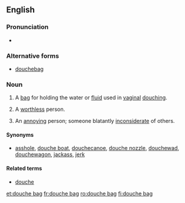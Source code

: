 ==English==

===Pronunciation===
* {{a|UK|US}} {{IPA|/ˈduːʃ ˌbæɡ/}}

===Alternative forms===
* [[douchebag]]

===Noun===
{{en-noun|head=[[douche]] [[bag]]}}

# A [[bag]] for holding the water or [[fluid]] used in [[vaginal]] [[douching]].
# {{context|idiomatic|vulgar|pejorative|lang=en}} A [[worthless]] person.
# {{context|idiomatic|vulgar|pejorative|lang=en}} An [[annoy]]ing person; someone blatantly [[inconsiderate]] of others.

====Synonyms====
* {{sense|annoying, inconsiderate person}} [[asshole]], [[douche boat]], [[douchecanoe]], [[douche nozzle]], [[douchewad]], [[douchewagon]], [[jackass]], [[jerk]]

====Related terms====
* [[douche]]

[[et:douche bag]]
[[fr:douche bag]]
[[ro:douche bag]]
[[fi:douche bag]]